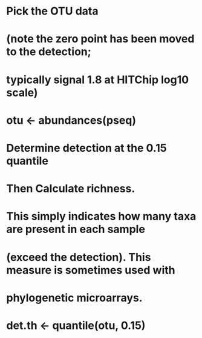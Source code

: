 # Pick the OTU data
# (note the zero point has been moved to the detection;
#  typically signal 1.8 at HITChip log10 scale)
# otu <- abundances(pseq)

# Determine detection at the 0.15 quantile
# Then Calculate richness.
# This simply indicates how many taxa are present in each sample
# (exceed the detection). This measure is sometimes used with
# phylogenetic microarrays.
# det.th <- quantile(otu, 0.15)


